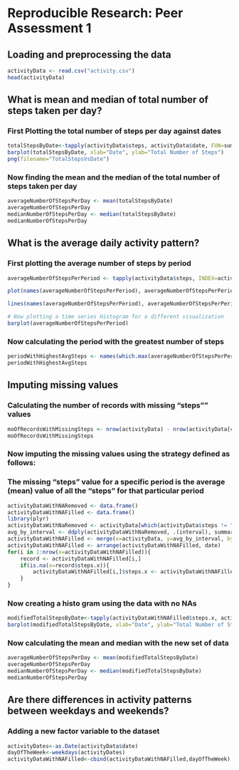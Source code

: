 # Reproducible Research: Peer Assessment 1


## Loading and preprocessing the data

```r
activityData <- read.csv("activity.csv")
head(activityData)
```

## What is mean and median of total number of steps taken per day?
### First Plotting the total number of steps per day against dates
```r
totalStepsByDate<-tapply(activityData$steps, activityData$date, FUN=sum, na.rm=TRUE)
barplot(totalStepsByDate, xlab="Date", ylab="Total Number of Steps")
png(filename="TotalStepsVsDate")
```
### Now finding the mean and the median of the total number of steps taken per day
```r
averageNumberOfStepsPerDay <- mean(totalStepsByDate)
averageNumberOfStepsPerDay
medianNumberOfStepsPerDay <- median(totalStepsByDate)
medianNumberOfStepsPerDay
```

## What is the average daily activity pattern?
### First plotting the average number of steps by period
```r
averageNumberOfStepsPerPeriod <- tapply(activityData$steps, INDEX=activityData$interval, FUN=mean, na.rm=TRUE)

plot(names(averageNumberOfStepsPerPeriod), averageNumberOfStepsPerPeriod, xlab="Interval", ylab="Average Number of Steps")

lines(names(averageNumberOfStepsPerPeriod), averageNumberOfStepsPerPeriod)

# Now plotting a time series Histogram for a different visualization
barplot(averageNumberOfStepsPerPeriod)
```
### Now calculating the period with the greatest number of steps
```r
periodWithHighestAvgSteps <- names(which.max(averageNumberOfStepsPerPeriod))
periodWithHighestAvgSteps
```

## Imputing missing values

### Calculating the number of records with missing "steps"" values
```r
moOfRecordsWithMissingSteps <- nrow(activityData) - nrow(activityData[complete.cases(activityData),])
moOfRecordsWithMissingSteps
```
### Now imputing the missing values using the strategy defined as follows:
### The missing "steps" value for a specific period is the average (mean) value of all the "steps" for that particular period
```r
activityDataWithNARemoved <- data.frame()
activityDataWithNAFilled <- data.frame()
library(plyr)
activityDataWithNaRemoved <- activityData[which(activityData$steps != "NA"), ]
avg_by_interval <- ddply(activityDataWithNaRemoved, .(interval), summarise, steps=mean(steps))
activityDataWithNAFilled <- merge(x=activityData, y=avg_by_interval, by.x="interval", by.y="interval", all=TRUE)
activityDataWithNAFilled <- arrange(activityDataWithNAFilled, date)
for(i in 1:nrow(x=activityDataWithNAFilled)){
    record <- activityDataWithNAFilled[i,]
    if(is.na(x=record$steps.x)){
        activityDataWithNAFilled[i,]$steps.x <- activityDataWithNAFilled[i,]$steps.y
    }
}

```
### Now creating a histo gram using the data with no NAs
```r
modifiedTotalStepsByDate<-tapply(activityDataWithNAFilled$steps.x, activityDataWithNAFilled$date, FUN=sum)
barplot(modifiedTotalStepsByDate, xlab="Date", ylab="Total Number of Steps")
```
### Now calculating the mean and median with the new set of data
```r
averageNumberOfStepsPerDay <- mean(modifiedTotalStepsByDate)
averageNumberOfStepsPerDay
medianNumberOfStepsPerDay <- median(modifiedTotalStepsByDate)
medianNumberOfStepsPerDay
```

## Are there differences in activity patterns between weekdays and weekends?
### Adding a new factor variable to the dataset
```r
activityDates<-as.Date(activityData$date)
dayOfTheWeek<-weekdays(activityDates)
activityDataWithNAFilled<-cbind(activityDataWithNAFilled,dayOfTheWeek)

```
